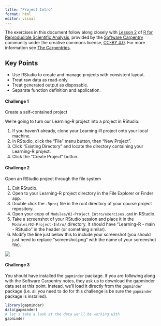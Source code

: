 ```yaml
---
title: "Project Intro"
format: html
editor: visual
---
```


The exercises in this document follow along closely with [Lesson 2](https://swcarpentry.github.io/r-novice-gapminder/02-project-intro.html) of [R for Reproducible Scientific Analysis](https://swcarpentry.github.io/r-novice-gapminder/), provided by the [Software Carpentry](https://software-carpentry.org/) community under the creative commons license, [CC-BY 4.0](https://creativecommons.org/licenses/by/4.0/). For more information see [The Carpentries](https://carpentries.org/).

::: callout-tip
## Key Points

-   Use RStudio to create and manage projects with consistent layout.
-   Treat raw data as read-only.
-   Treat generated output as disposable.
-   Separate function definition and application.
:::

#### Challenge 1

Create a self-contained project

We're going to turn our Learning-R project into a project in RStudio:

1.  If you haven't already, clone your Learning-R project onto your local machine.
2.  In RStudio, click the "File" menu button, then "New Project".
3.  Click "Existing Directory" and locate the directory containing your Learning-R project.
4.  Click the "Create Project" button.

#### Challenge 2

Open an RStudio project through the file system

1.  Exit RStudio.
2.  Open to your Learning-R project directory in the File Explorer or Finder app.
3.  Double click the `.Rproj` file in the root directory of your course project repository.
4.  Open your copy of `Modules/02-Project_Intro/exercises.qmd` in RStudio.
5.  Take a screenshot of your RStudio session and place it in the `Modules/02-Project-Intro/` directory. It should have "Learning-R - main - RStudio" in the header (or something similar).
6.  Modify the line just below this to include your screenshot (you should just need to replace "screenshot.png" with the name of your screenshot file).

<!-- Challenge 2 answer begin -->

![](Screenshot 2023-09-09 at 8.28.07 PM.png){fig-alt="Screenshot"}

<!-- Challenge 2 answer end -->

#### Challenge 3

You should have installed the `gapminder` package. If you are following along with the Software Carpentry notes, they ask us to download the gapminder data set at this point. Instead, we'll load it directly from the `gapminder` package (i.e. all you need to do for this challenge is be sure the `gapminder` package is installed).

<!-- Challenge 3 answer begin -->

```r
library(gapminder)
data(gapminder)
# let's take a look at the data we'll be working with
gapminder
```

<!-- Challenge 3 answer end -->
